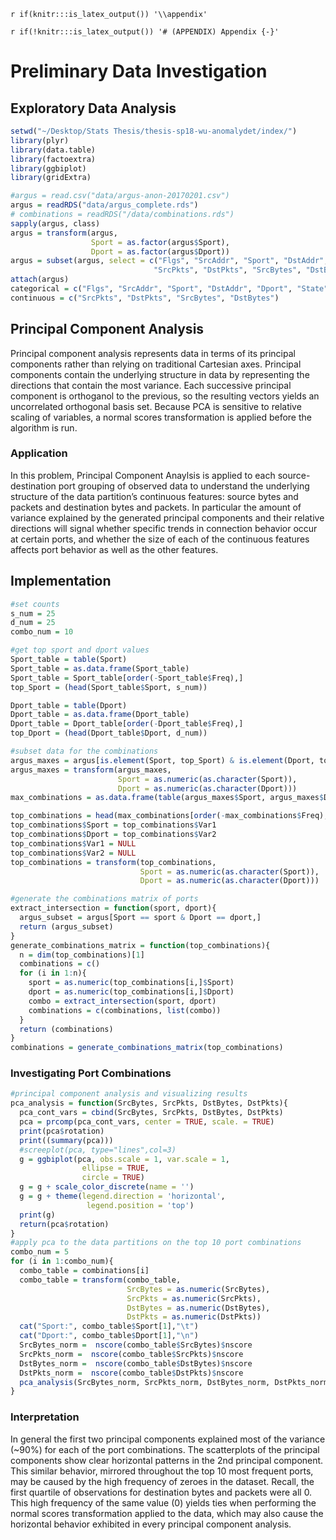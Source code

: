 `r if(knitr:::is_latex_output()) '\\appendix'`

`r if(!knitr:::is_latex_output()) '# (APPENDIX) Appendix {-}'` 

<!--
If you feel it necessary to include an appendix, it goes here.
-->
# Preliminary Data Investigation
## Exploratory Data Analysis
<!-- ### Cleaning Predictors -->
```r
setwd("~/Desktop/Stats Thesis/thesis-sp18-wu-anomalydet/index/")
library(plyr)
library(data.table)
library(factoextra)
library(ggbiplot)
library(gridExtra)

#argus = read.csv("data/argus-anon-20170201.csv")
argus = readRDS("data/argus_complete.rds")
# combinations = readRDS("/data/combinations.rds")
sapply(argus, class)
argus = transform(argus,
                  Sport = as.factor(argus$Sport),
                  Dport = as.factor(argus$Dport))
argus = subset(argus, select = c("Flgs", "SrcAddr", "Sport", "DstAddr", "Dport",
                                "SrcPkts", "DstPkts", "SrcBytes", "DstBytes", "State"))
attach(argus)
categorical = c("Flgs", "SrcAddr", "Sport", "DstAddr", "Dport", "State")
continuous = c("SrcPkts", "DstPkts", "SrcBytes", "DstBytes")
```

<!-- This code casts the features to their corresponding class classifications (numeric and factor), and removes Proto, StartTime, and Diretion from the dataset. -->

<!-- ### Categorical Features: Unique Categories and Counts -->
<!-- ```{r,echo=FALSE,eval=FALSE} -->
<!-- sapply(argus, function(x) length(unique(x))) -->
<!-- #function that returns elements of the feature and their counts in descending order -->
<!-- element_counts = function(x) { -->
<!--   dt = data.table(x)[, .N, keyby = x] -->
<!--   dt[order(dt$N, decreasing = TRUE),] -->
<!-- } -->
<!-- element_counts(Sport) -->
<!-- element_counts(Dport) -->
<!-- element_counts(SrcAddr) -->
<!-- element_counts(DstAddr) -->
<!-- element_counts(State) -->
<!-- ``` -->

<!-- ### Continuous Features: Distributions and Relationships -->
<!-- ```{r,echo=FALSE} -->
<!-- par(mfrow=c(2,2)) -->
<!-- hist(SrcBytes); hist(SrcPkts); hist(DstBytes); hist(DstPkts) #clearly some very large values -->
<!-- largest_n = function(x, n){ -->
<!--   head(sort(x, decreasing=TRUE), n) -->
<!-- } -->
<!-- largest_n(SrcBytes, 10) -->
<!-- largest_n(SrcPkts, 10) -->
<!-- largest_n(DstBytes, 10) -->
<!-- largest_n(DstPkts, 10) -->
<!-- ``` -->

<!-- The histograms and the largest 10 values in each of the continuous variables show that there are a relatively few amount of large observations skewing the distributions. This explains the model summary containing means much larger than their medians. It's not possible to remove the large values as outliers because they may be scanner observations to detect. Also there is a high frequency (up to the first quartile) of destination bytes and packets that equal 0.  -->

<!-- We will now try to investigate whether the largest continuous predictor values correspond to any particular addresses or ports.  -->

<!-- ```{r,echo=FALSE} -->
<!-- max.SrcBytes = argus[with(argus,order(-SrcBytes)),][1:20,] -->
<!-- max.SrcPkts = argus[with(argus,order(-SrcPkts)),][1:20,] -->
<!-- max.DstBytes = argus[with(argus,order(-DstBytes)),][1:20,] -->
<!-- max.DstPkts = argus[with(argus,order(-DstPkts)),][1:20,] -->
<!-- head(max.SrcBytes) -->
<!-- head(max.DstBytes) -->
<!-- ``` -->

<!-- Source Addresses tend to be repetitive for the largest max bytes/packets, while ports vary. The top 10 largest DstBytes all correspond to SrcAddr 197.0.1.1 and DstAddr 100.0.1.1. Also both max Src and Dst rows correspond to the "* s"" flag. The largest sizes of DstBytes tend to go to Dport 80, which is the port that expects to receive from a web client (http), while the largest SrcBytes go to 31743. The next section implements a systematic way for investigating the relationship between addresses and ports because simply looking at the max rows is difficult. -->

<!-- ## Transformations on the Data -->
<!-- ### Removing Quantiles  -->

<!-- To get a better sense of the unskewed distribution, the below plots visualize the continuous features with the largest and smallest 10% of observations removed. The removed values will be readded to the dataset when investigating for anomalies. -->

<!-- ```{r,echo=FALSE} -->
<!-- remove_quantiles = function(v, lowerbound, upperbound){ -->
<!--   return (v[quantile(v,lowerbound) >= v & v <= quantile(v,upperbound)]) -->
<!-- } -->
<!-- SrcBytes.abrev = remove_quantiles(SrcBytes,0.10,0.9) -->
<!-- SrcPkts.abrev = remove_quantiles(SrcPkts,0.10,0.9) -->
<!-- DstBytes.abrev = remove_quantiles(DstBytes,0.10,0.9) -->
<!-- DstPkts.abrev = remove_quantiles(DstPkts,0.10,0.9) -->
<!-- par(mfrow=c(2,2)) -->
<!-- hist(SrcBytes.abrev); hist(SrcPkts.abrev); hist(DstBytes.abrev); hist(DstPkts.abrev) -->
<!-- ``` -->

<!-- The continuous features are still unevenly distributed even with the 20% most extreme values removed. -->

<!-- ### Log Transformation -->

<!-- ```{r, echo=FALSE} -->
<!-- par(mfrow=c(2,2)) -->
<!-- hist(log(SrcBytes)); hist(log(SrcPkts)); hist(log(DstBytes)); hist(log(DstPkts)) -->
<!-- plot(log(SrcPkts), log(SrcBytes)); plot(log(DstPkts), log(DstBytes)) -->
<!-- plot(log(SrcBytes), log(DstBytes)); plot(log(SrcPkts), log(DstPkts)) -->
<!-- ``` -->

<!-- A log transformation for each of the continuous features outputs right-skewed histograms. Skewed features may affect the results of a kernel pca, so we consider other approaches for transformations. -->

<!-- ### Normal Scores Transformation -->

<!-- ```{r,echo=FALSE} -->
<!-- nscore = function(x) { -->
<!--    # Takes a vector of values x and calculates their normal scores. Returns  -->
<!--    # a list with the scores and an ordered table of original values and -->
<!--    # scores, which is useful as a back-transform table. See backtr(). -->
<!--    nscore = qqnorm(x, plot.it = FALSE)$x  # normal score  -->
<!--    trn.table = data.frame(x=sort(x),nscore=sort(nscore)) -->
<!--    return (list(nscore=nscore, trn.table=trn.table)) -->
<!-- } -->

<!-- backtr = function(scores, nscore, tails='none', draw=TRUE) { -->
<!--    # Given a vector of normal scores and a normal score object  -->
<!--    # (from nscore), the function returns a vector of back-transformed  -->
<!--    # values -->
<!--    # 'none' : No extrapolation; more extreme score values will revert  -->
<!--    # to the original min and max values.  -->
<!--    # 'equal' : Calculate magnitude in std deviations of the scores about  -->
<!--    # initial data mean. Extrapolation is linear to these deviations.  -->
<!--    # will be based upon deviations from the mean of the original  -->
<!--    # hard data - possibly quite dangerous! -->
<!--    # 'separate' :  This calculates a separate sd for values  -->
<!--    # above and below the mean. -->
<!--    if(tails=='separate') {  -->
<!--       mean.x <- mean(nscore$trn.table$x) -->
<!--       small.x <- nscore$trn.table$x < mean.x -->
<!--       large.x <- nscore$trn.table$x > mean.x -->
<!--       small.sd <- sqrt(sum((nscore$trn.table$x[small.x]-mean.x)^2)/ -->
<!--                        (length(nscore$trn.table$x[small.x])-1)) -->
<!--       large.sd <- sqrt(sum((nscore$trn.table$x[large.x]-mean.x)^2)/ -->
<!--                        (length(nscore$trn.table$x[large.x])-1)) -->
<!--       min.x <- mean(nscore$trn.table$x) + (min(scores) * small.sd) -->
<!--       max.x <- mean(nscore$trn.table$x) + (max(scores) * large.sd) -->
<!--       # check to see if these values are LESS extreme than the -->
<!--       # initial data - if so, use the initial data. -->
<!--       #print(paste('lg.sd is:',large.sd,'max.x is:',max.x,'max nsc.x -->
<!--       #     is:',max(nscore$trn.table$x))) -->
<!--       if(min.x > min(nscore$trn.table$x)) {min.x <- min(nscore$trn.table$x)} -->
<!--       if(max.x < max(nscore$trn.table$x)) {max.x <- max(nscore$trn.table$x)} -->
<!--    } -->
<!--    if(tails=='equal') { # assumes symmetric distribution around the mean -->
<!--       mean.x <- mean(nscore$trn.table$x) -->
<!--       sd.x <- sd(nscore$trn.table$x) -->
<!--       min.x <- mean(nscore$trn.table$x) + (min(scores) * sd.x) -->
<!--       max.x <- mean(nscore$trn.table$x) + (max(scores) * sd.x) -->
<!--       # check to see if these values are LESS extreme than the -->
<!--       # initial data - if so, use the initial data. -->
<!--       if(min.x > min(nscore$trn.table$x)) {min.x <- min(nscore$trn.table$x)} -->
<!--       if(max.x < max(nscore$trn.table$x)) {max.x <- max(nscore$trn.table$x)} -->
<!--    } -->
<!--    if(tails=='none') {   # No extrapolation -->
<!--       min.x <- min(nscore$trn.table$x) -->
<!--       max.x <- max(nscore$trn.table$x) -->
<!--    } -->
<!--    min.sc <- min(scores) -->
<!--    max.sc <- max(scores) -->
<!--    x <- c(min.x, nscore$trn.table$x, max.x) -->
<!--    nsc <- c(min.sc, nscore$trn.table$nscore, max.sc) -->

<!--    if(draw) {plot(nsc,x, main='Transform Function')} -->
<!--    back.xf <- approxfun(nsc,x) # Develop the back transform function -->
<!--    val <- back.xf(scores) -->
<!--    return(val) -->
<!-- } -->

<!-- SrcBytes_norm = nscore(SrcBytes)$nscore -->
<!-- SrcBytes_table = nscore(SrcBytes)$trn.table -->

<!-- SrcPkts_norm = nscore(SrcPkts)$nscore -->
<!-- SrcPkts_table = nscore(SrcPkts)$trn.table -->

<!-- DstBytes_norm = nscore(DstBytes)$nscore -->
<!-- DstBytes_table = nscore(DstBytes)$trn.table -->

<!-- DstPkts_norm = nscore(DstPkts)$nscore -->
<!-- DstPkts_table = nscore(DstPkts)$trn.table -->
<!-- par(mfrow=c(2,2)) -->
<!-- hist(SrcBytes_norm); hist(SrcPkts_norm); hist(DstBytes_norm); hist(DstPkts_norm) -->
<!-- ``` -->

<!-- Finally, a normal scores transformation is applied to the dataset. The normal scores transformation reassigns each feature value so that it appears the overall data for that feature had arisen or been observed from a standard normal distribution. This transformation solves the issue of skewness-each value's histogram will now follow a standard gaussian density plot-, but it may cause issues with other analysis methods, particularly methods that are susceptible to ties in data.  -->

## Principal Component Analysis 

<!-- DEFINE NOTATION Let $X \in {\rm I\!R}^{m \times n}$  --> 

Principal component analysis represents data in terms of its principal components rather than relying on traditional Cartesian axes. Principal components contain the underlying structure in data by representing the directions that contain the most variance. Each successive principal component is orthoganol to the previous, so the resulting vectors yields an uncorrelated orthogonal basis set. Because PCA is sensitive to relative scaling of variables, a normal scores transformation is applied before the algorithm is run.

<!-- ### Algorithm -->

<!-- <!-- DEFINE IN TERMS OF MATH -->

### Application

In this problem, Principal Component Anaylsis is applied to each source-destination port grouping of observed data to understand the underlying structure of the data partition's continuous features: source bytes and packets and destination bytes and packets. In particular the amount of variance explained by the generated principal components and their relative directions will signal whether specific trends in connection behavior occur at certain ports, and whether the size of each of the continuous features affects port behavior as well as the other features.

## Implementation

```r
#set counts
s_num = 25
d_num = 25
combo_num = 10

#get top sport and dport values
Sport_table = table(Sport)
Sport_table = as.data.frame(Sport_table)
Sport_table = Sport_table[order(-Sport_table$Freq),]
top_Sport = (head(Sport_table$Sport, s_num))

Dport_table = table(Dport)
Dport_table = as.data.frame(Dport_table)
Dport_table = Dport_table[order(-Dport_table$Freq),]
top_Dport = (head(Dport_table$Dport, d_num))

#subset data for the combinations
argus_maxes = argus[is.element(Sport, top_Sport) & is.element(Dport, top_Dport), ]
argus_maxes = transform(argus_maxes,
                        Sport = as.numeric(as.character(Sport)),
                        Dport = as.numeric(as.character(Dport)))
max_combinations = as.data.frame(table(argus_maxes$Sport, argus_maxes$Dport))

top_combinations = head(max_combinations[order(-max_combinations$Freq),], combo_num)
top_combinations$Sport = top_combinations$Var1
top_combinations$Dport = top_combinations$Var2
top_combinations$Var1 = NULL
top_combinations$Var2 = NULL
top_combinations = transform(top_combinations,
                             Sport = as.numeric(as.character(Sport)),
                             Dport = as.numeric(as.character(Dport)))

#generate the combinations matrix of ports
extract_intersection = function(sport, dport){
  argus_subset = argus[Sport == sport & Dport == dport,]
  return (argus_subset)
}
generate_combinations_matrix = function(top_combinations){
  n = dim(top_combinations)[1]
  combinations = c()
  for (i in 1:n){
    sport = as.numeric(top_combinations[i,]$Sport)
    dport = as.numeric(top_combinations[i,]$Dport)
    combo = extract_intersection(sport, dport)
    combinations = c(combinations, list(combo))
  }
  return (combinations)
}
combinations = generate_combinations_matrix(top_combinations)
```

### Investigating Port Combinations
```r
#principal component analysis and visualizing results
pca_analysis = function(SrcBytes, SrcPkts, DstBytes, DstPkts){
  pca_cont_vars = cbind(SrcBytes, SrcPkts, DstBytes, DstPkts)
  pca = prcomp(pca_cont_vars, center = TRUE, scale. = TRUE)
  print(pca$rotation)
  print((summary(pca)))
  #screeplot(pca, type="lines",col=3)
  g = ggbiplot(pca, obs.scale = 1, var.scale = 1,
                ellipse = TRUE,
                circle = TRUE)
  g = g + scale_color_discrete(name = '')
  g = g + theme(legend.direction = 'horizontal',
                 legend.position = 'top')
  print(g)
  return(pca$rotation)
}
#apply pca to the data partitions on the top 10 port combinations 
combo_num = 5
for (i in 1:combo_num){
  combo_table = combinations[i]
  combo_table = transform(combo_table,
                          SrcBytes = as.numeric(SrcBytes),
                          SrcPkts = as.numeric(SrcPkts),
                          DstBytes = as.numeric(DstBytes),
                          DstPkts = as.numeric(DstPkts))
  cat("Sport:", combo_table$Sport[1],"\t")
  cat("Dport:", combo_table$Dport[1],"\n")
  SrcBytes_norm =  nscore(combo_table$SrcBytes)$nscore
  SrcPkts_norm =  nscore(combo_table$SrcPkts)$nscore
  DstBytes_norm =  nscore(combo_table$DstBytes)$nscore
  DstPkts_norm =  nscore(combo_table$DstPkts)$nscore
  pca_analysis(SrcBytes_norm, SrcPkts_norm, DstBytes_norm, DstPkts_norm)
}
```

### Interpretation 

In general the first two principal components explained most of the variance (~90%) for each of the port combinations. The scatterplots of the principal components show clear horizontal patterns in the 2nd principal component. This similar behavior, mirrored throughout the top 10 most frequent ports, may be caused by the high frequency of zeroes in the dataset. Recall, the first quartile of observations for destination bytes and packets were all 0. This high frequency of the same value (0) yields ties when performing the normal scores transformation applied to the data, which may also cause the horizontal behavior exhibited in every principal component analysis. 
